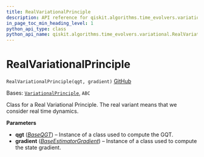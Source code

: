 ```yaml
---
title: RealVariationalPrinciple
description: API reference for qiskit.algorithms.time_evolvers.variational.RealVariationalPrinciple
in_page_toc_min_heading_level: 1
python_api_type: class
python_api_name: qiskit.algorithms.time_evolvers.variational.RealVariationalPrinciple
---
```


# RealVariationalPrinciple

<span id="qiskit.algorithms.time_evolvers.variational.RealVariationalPrinciple" />

`RealVariationalPrinciple(qgt, gradient)` [GitHub](https://github.com/qiskit/qiskit/tree/stable/0.24/qiskit/algorithms/time_evolvers/variational/variational_principles/real_variational_principle.py "view source code")

Bases: [`VariationalPrinciple`](qiskit.algorithms.time_evolvers.variational.VariationalPrinciple "qiskit.algorithms.time_evolvers.variational.variational_principles.variational_principle.VariationalPrinciple"), `ABC`

Class for a Real Variational Principle. The real variant means that we consider real time dynamics.

**Parameters**

*   **qgt** ([*BaseQGT*](qiskit.algorithms.gradients.BaseQGT "qiskit.algorithms.gradients.BaseQGT")) – Instance of a class used to compute the GQT.
*   **gradient** ([*BaseEstimatorGradient*](qiskit.algorithms.gradients.BaseEstimatorGradient "qiskit.algorithms.gradients.BaseEstimatorGradient")) – Instance of a class used to compute the state gradient.

